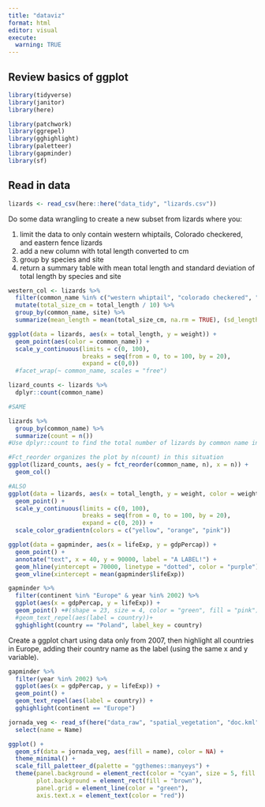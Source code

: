 ```yaml
---
title: "dataviz"
format: html
editor: visual
execute: 
  warning: TRUE
---
```


## Review basics of ggplot

```r
library(tidyverse)
library(janitor)
library(here)

library(patchwork)
library(ggrepel)
library(gghighlight)
library(paletteer)
library(gapminder)
library(sf)
```

## Read in data

```r
lizards <- read_csv(here::here("data_tidy", "lizards.csv"))
```

Do some data wrangling to create a new subset from lizards where you:

1.  limit the data to only contain western whiptails, Colorado checkered, and eastern fence lizards
2.  add a new column with total length converted to cm
3.  group by species and site
4.  return a summary table with mean total length and standard deviation of total length by species and site

```r
western_col <- lizards %>% 
  filter(common_name %in% c("western whiptail", "colorado checkered", "eastern fence")) %>% 
  mutate(total_size_cm = total_length / 10) %>% 
  group_by(common_name, site) %>% 
  summarize(mean_length = mean(total_size_cm, na.rm = TRUE), (sd_length = sd(total_size_cm, na.rm = TRUE)))
```

```r
ggplot(data = lizards, aes(x = total_length, y = weight)) +
  geom_point(aes(color = common_name)) +
  scale_y_continuous(limits = c(0, 100),
                     breaks = seq(from = 0, to = 100, by = 20),
                     expand = c(0,0))
  #facet_wrap(~ common_name, scales = "free")
```

```r
lizard_counts <- lizards %>% 
  dplyr::count(common_name)

#SAME 

lizards %>% 
  group_by(common_name) %>% 
  summarize(count = n())
#Use dplyr::count to find the total number of lizards by common name in the lizards data set
```

```r
#Fct_reorder organizes the plot by n(count) in this situation
ggplot(lizard_counts, aes(y = fct_reorder(common_name, n), x = n)) + 
  geom_col()

#ALSO 
ggplot(data = lizards, aes(x = total_length, y = weight, color = weight)) +
  geom_point() +
  scale_y_continuous(limits = c(0, 100),
                     breaks = seq(from = 0, to = 100, by = 20),
                     expand = c(0, 20)) +
  scale_color_gradientn(colors = c("yellow", "orange", "pink"))
```

```r
ggplot(data = gapminder, aes(x = lifeExp, y = gdpPercap)) +
  geom_point() +
  annotate("text", x = 40, y = 90000, label = "A LABEL!") +
  geom_hline(yintercept = 70000, linetype = "dotted", color = "purple") +
  geom_vline(xintercept = mean(gapminder$lifeExp))
```

```r
gapminder %>% 
  filter(continent %in% "Europe" & year %in% 2002) %>% 
  ggplot(aes(x = gdpPercap, y = lifeExp)) +
  geom_point() +#(shape = 23, size = 4, color = "green", fill = "pink")
  #geom_text_repel(aes(label = country))+
  gghighlight(country == "Poland", label_key = country)
```

Create a ggplot chart using data only from 2007, then highlight all countries in Europe, adding their country name as the label (using the same x and y variable).

```r
gapminder %>% 
  filter(year %in% 2002) %>% 
  ggplot(aes(x = gdpPercap, y = lifeExp)) +
  geom_point() +
  geom_text_repel(aes(label = country)) +
  gghighlight(continent == "Europe")
```

```r
jornada_veg <- read_sf(here("data_raw", "spatial_vegetation", "doc.kml")) %>% 
  select(name = Name)

ggplot() + 
  geom_sf(data = jornada_veg, aes(fill = name), color = NA) +
  theme_minimal() +
  scale_fill_paletteer_d(palette = "ggthemes::manyeys") + 
  theme(panel.background = element_rect(color = "cyan", size = 5, fill = "blue"),
        plot.background = element_rect(fill = "brown"),
        panel.grid = element_line(color = "green"),
        axis.text.x = element_text(color = "red"))
  
```

